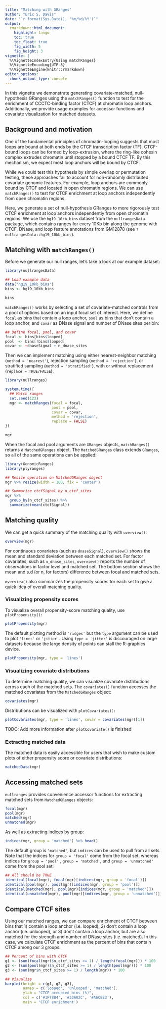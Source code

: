 ```yaml
---
title: "Matching with GRanges"
author: "Eric S. Davis"
date: "`r format(Sys.Date(), '%m/%d/%Y')`"
output:
  rmarkdown::html_document:
    highlight: tango
    toc: true
    toc_float: true	
    fig_width: 5
    fig_height: 3
vignette: |
  %\VignetteIndexEntry{Using matchRanges}
  %\VignetteEncoding{UTF-8}
  %\VignetteEngine{knitr::rmarkdown}
editor_options: 
  chunk_output_type: console
---
```


In this vignette we demonstrate generating covariate-matched, null-hypothesis GRanges using the `matchRanges()` function to test for the enrichment of CCCTC-binding factor (CTCF) at chromatin loop anchors. Additionally, we provide usage examples for accessor functions and covariate visualization for matched datasets.

## Background and motivation

One of the fundamental principles of chromatin-looping suggests that most loops are bound at both ends by the CTCF transcription factor (TF). CTCF-bound loops can be formed by loop-extrusion, where the ring-like cohesin complex extrudes chromatin until stopped by a bound CTCF TF. By this mechanism, we expect most loop anchors will be bound by CTCF.

While we could test this hypothesis by simple overlap or permutation testing, these approaches fail to account for non-randomly distributed covariate genomic features. For example, loop anchors are commonly bound by CTCF and located in open chromatin regions. We can use `matchRanges()` to test for CTCF enrichment at loop anchors independently from open chromatin regions.

Here, we generate a set of null-hypothesis GRanges to more rigorously test CTCF enrichment at loop anchors independently from open chromatin regions. We use the `hg19_10kb_bins` dataset from the `nullrangesData` package, which contains ranges for every 10Kb bin along the genome with CTCF, DNase, and loop feature annotations from GM12878 (see `?nullrangesData::hg19_10kb_bins`).

## Matching with `matchRanges()`

Before we generate our null ranges, let's take a look at our example dataset:

```r
library(nullrangesData)

## Load example data
data("hg19_10kb_bins")
bins <- hg19_10kb_bins

bins
```

`matchRanges()` works by selecting a set of covariate-matched controls from a pool of options based on an input focal set of interest. Here, we define `focal` as bins that contain a loop anchor, `pool` as bins that don't contain a loop anchor, and `covar` as DNase signal and number of DNase sites per bin:

```r
## Define focal, pool, and covar
focal <- bins[bins$looped]
pool  <- bins[!bins$looped]
covar <- ~dnaseSignal + n_dnase_sites
```

Then we can implement matching using either nearest-neighbor matching (`method = 'nearest'`), rejection sampling (`method = 'rejection'`), or stratified sampling (`method = 'stratified'`), with or without replacement (`replace = TRUE/FALSE`).

```r
library(nullranges)

system.time({
  ## Match ranges
  set.seed(123)
  mgr <- matchRanges(focal = focal,
                     pool = pool,
                     covar = covar,
                     method = 'rejection',
                     replace = FALSE)  
})

mgr
```

When the focal and pool arguments are `GRanges` objects, `matchRanges()` returns a `MatchedGRanges` object. The `MatchedGRanges` class extends `GRanges`, so all of the same operations can be applied:

```r
library(GenomicRanges)
library(plyranges)

## Resize operation on MatchedGRanges object
mgr %>% resize(width = 100, fix = 'center')

## Summarize ctcfSignal by n_ctcf_sites
mgr %>%
  group_by(n_ctcf_sites) %>%
  summarize(mean(ctcfSignal))
```

## Matching quality

We can get a quick summary of the matching quality with `overview()`:

```r
overview(mgr)
```

For continuous covariates (such as `dnaseSignal`), `overview()` shows the mean and standard deviation between each matched set. For factor covariates, such as `n_dnase_sites`, `overview()` reports the number of observations in factor level and matched set. The bottom section shows the mean and s.d (or n, for factors) difference between focal and matched sets.

`overview()` also summarizes the propensity scores for each set to give a quick idea of overall matching quality.

### Visualizing propensity scores

To visualize overall propensity-score matching quality, use `plotPropensity():`

```r
plotPropensity(mgr)
```

The default plotting method is `'ridges'` but the `type` argument can be used to plot `'lines'` or `'jitter'`. Using `type = 'jitter'` is discouraged on large datasets because the large density of points can stall the R-graphics device.

```r
plotPropensity(mgr, type = 'lines')
```

### Visualizing covariate distributions

To determine matching quality, we can visualize covariate distributions across each of the matched sets. The `covariates()` function accesses the matched covariates from the `MatchedGRanges` object:

```r
covariates(mgr)
```

Distributions can be visualized with `plotCovariates()`:

```r
plotCovariates(mgr, type = 'lines', covar = covariates(mgr)[1])
```

TODO: Add more information after `plotCovariate()` is finished

### Extracting matched data

The matched data is easily accessible for users that wish to make custom plots of either propensity score or covariate distributions:

```r
matchedData(mgr)
```

## Accessing matched sets

`nullranges` provides convenience accessor functions for extracting matched sets from `MatchedGRanges` objects:

```r
focal(mgr)
pool(mgr)
matched(mgr)
unmatched(mgr)
```

As well as extracting indices by group:

```r
indices(mgr, group = 'matched') %>% head()
```

The default group is `'matched'`, but `indices` can be used to pull from all sets. Note that the indices for `group = 'focal'` come from the focal set, whereas indices for `group = 'pool'` , `group = 'matched'`, and `group = 'unmatched'` come from the pool set:

```r
## All should be TRUE
identical(focal(mgr), focal(mgr)[indices(mgr, group = 'focal')])
identical(pool(mgr), pool(mgr)[indices(mgr, group = 'pool')])
identical(matched(mgr), pool(mgr)[indices(mgr, group = 'matched')])
identical(unmatched(mgr), pool(mgr)[indices(mgr, group = 'unmatched')])
```

## Compare CTCF sites

Using our matched ranges, we can compare enrichment of CTCF between bins that 1) contain a loop anchor (i.e. looped), 2) don't contain a loop anchor (i.e. unlooped), or 3) don't contain a loop anchor, but are also matched for the strength and number of DNase sites (i.e. matched). In this case, we calculate CTCF enrichment as the percent of bins that contain CTCF among our 3 groups:

```r
## Percent of bins with CTCF
g1 <- (sum(focal(mgr)$n_ctcf_sites >= 1) / length(focal(mgr))) * 100
g2 <- (sum(pool(mgr)$n_ctcf_sites >= 1) / length(pool(mgr))) * 100
g3 <- (sum(mgr$n_ctcf_sites >= 1) / length(mgr)) * 100

## Visualize
barplot(height = c(g1, g2, g3),
        names = c('looped', 'unlooped', 'matched'),
        ylab = "CTCF occupied bins (%)",
        col = c('#1F78B4', '#33A02C', '#A6CEE3'),
        main = 'CTCF enrichment')
```

